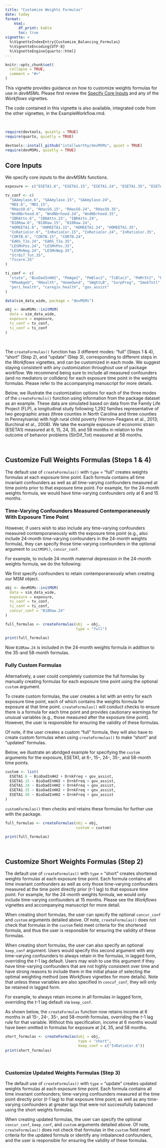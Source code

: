 ```yaml
---
title: "Customize Weights Formulas"
date: today
format:
    html:
      df_print: kable
      toc: true
vignette: >
  %\VignetteIndexEntry{Customize_Balancing_Formulas}
  %\VignetteEncoding{UTF-8}
  %\VignetteEngine{quarto::html}
---
```


```r
knitr::opts_chunk$set(
  collapse = TRUE,
  comment = "#>"
)
```

This vignette provides guidance on how to customize weights formulas for use in *devMSMs*. Please first review the <a href="https://istallworthy.github.io/devMSMs/articles/Specify_Core_Inputs.html">Specify Core Inputs</a> and any of the *Workflows* vignettes.

The code contained in this vignette is also available, integrated code from the other vignettes, in the ExampleWorkflow.rmd.

<br>

```r
require(devtools, quietly = TRUE)
require(quarto, quietly = TRUE)

devtools::install_github("istallworthy/devMSMs", quiet = TRUE)
require(devMSMs, quietly = TRUE)

```

## Core Inputs

We specify core inputs to the *devMSMs* functions.

```r
exposure <- c("ESETA1.6", "ESETA1.15", "ESETA1.24", "ESETA1.35", "ESETA1.58")

tv_conf <- c(
  "SAAmylase.6", "SAAmylase.15", "SAAmylase.24",
  "MDI.6", "MDI.15",
  "RHasSO.6", "RHasSO.15", "RHasSO.24", "RHasSO.35",
  "WndNbrhood.6", "WndNbrhood.24", "WndNbrhood.35",
  "IBRAttn.6", "IBRAttn.15", "IBRAttn.24",
  "B18Raw.6", "B18Raw.15", "B18Raw.24",
  "HOMEETA1.6", "HOMEETA1.15", "HOMEETA1.24", "HOMEETA1.35", 
  "InRatioCor.6", "InRatioCor.15", "InRatioCor.24", "InRatioCor.35",
  "CORTB.6", "CORTB.15", "CORTB.24",
  "EARS_TJo.24", "EARS_TJo.35",
  "LESMnPos.24", "LESMnPos.35",
  "LESMnNeg.24", "LESMnNeg.35",
  "StrDif_Tot.35", 
  "fscore.35"
)

ti_conf <- c(
  "state", "BioDadInHH2", "PmAge2", "PmBlac2", "TcBlac2", "PmMrSt2", "PmEd2", "KFASTScr",
  "RMomAgeU", "RHealth", "HomeOwnd", "SWghtLB", "SurpPreg", "SmokTotl", "DrnkFreq",
  "peri_health", "caregiv_health", "gov_assist"
)

data(sim_data_wide, package = "devMSMs")

obj <- devMSMs::initMSM(
  data = sim_data_wide, 
  exposure = exposure, 
  tv_conf = tv_conf, 
  ti_conf = ti_conf
)

```

<br>

The `createFormulas()` function has 3 different modes: "full" (Steps 1 & 4), "short" (Step 2), and "update" (Step 3), corresponding to different steps in the *Workflows* vignettes, and can be customized in each mode. We suggest staying consistent with any customization throughout use of package workflow. We recommend being sure to include all measured confounders (and no mediators or colliders) for each exposure time point in the weights formulas. Please refer to the accompanying manuscript for more details.

Below, we illustrate the customization options for each of the three modes of the `createFormuls()` function using information from the package dataset as an example. These data are simulated based on data from the Family Life Project (FLP), a longitudinal study following 1,292 families representative of two geographic areas (three counties in North Carolina and three counties in Pennsylvania) with high rural child poverty (Vernon-Feagans et al., 2013; Burchinal et al., 2008). We take the example exposure of economic strain (ESETA1) measured at 6, 15, 24, 35, and 58 months in relation to the outcome of behavior problems (StrDif_Tot) measured at 58 months.

<br>

## Customize Full Weights Formulas (Steps 1 & 4)

The default use of `createFormulas()` with `type` = "full" creates weights formulas at each exposure time point. Each formula contains all time invariant confounders as well as all time-varying confounders measured at time points prior to that exposure time point. For example, for the 24-month weights formula, we would have time-varying confounders only at 6 and 15 months.

### Time-Varying Confounders Measured Contemporaneously With Exposure Time Point

However, if users wish to also include any time-varying confounders measured contemporaneously with the exposure time point (e.g., also include 24-month time-varying confounders in the 24-month weights formula), they can specify those time-varying confounders in the optional argument to `initMSM()`, `concur_conf`.

For example, to include 24-month maternal depression in the 24-month weights formula, we do the following:

We first specify confounders to retain contemporaneously when creating our MSM object.

```r

obj <- devMSMs::initMSM(
  data = sim_data_wide, 
  exposure = exposure, 
  tv_conf = tv_conf, 
  ti_conf = ti_conf,
  concur_conf = "B18Raw.24"
)

```

```r
full_formulas <- createFormulas(obj  = obj, 
                                type = "full")

print(full_formulas)
```

Now `B18Raw.24` is included in the 24-month weights formula in addition to the 35-and 58-month formulas.

### Fully Custom Formulas

Alternatively, a user could completely customize the full formulas by manually creating formulas for each exposure time point using the optional `custom` argument.

To create custom formulas, the user creates a list with an entry for each exposure time point, each of which contains the weights formula for exposure at that time point. `createFormulas()` will conduct checks to ensure there is a formula for each time point and provides cautionary warnings for unusual variables (e.g., those measured after the exposure time point). However, the user is responsible for ensuring the validity of these formulas.

Of note, if the user creates a custom "full" formula, they will also have to create custom formulas when using `createFormulas()` to make "short" and "updated" formulas.

Below, we illustrate an abridged example for specifying the `custom` arguments for the exposure, ESETA1, at 6-, 15-, 24-, 35-, and 58-month time points.

```r
custom <- list(
  ESETA1.6 ~ BioDadInHH2 + DrnkFreq + gov_assist,
  ESETA1.15 ~ BioDadInHH2 + DrnkFreq + gov_assist,
  ESETA1.24 ~ BioDadInHH2 + DrnkFreq + gov_assist,
  ESETA1.35 ~ BioDadInHH2 + DrnkFreq + gov_assist,
  ESETA1.58 ~ BioDadInHH2 + DrnkFreq + gov_assist
)
```

`customFormulas()` then checks and retains these formulas for further use with the package.

```r
full_formulas <- createFormulas(obj = obj, 
                                custom = custom)

print(full_formulas)
```

<br>

## Customize Short Weights Formulas (Step 2)

The default use of `createFormulas()` with `type` = "short" creates shortened weights formulas at each exposure time point. Each formula contains all time invariant confounders as well as only those time-varying confounders measured at the time point directly prior (*t*-1 lag) to that exposure time point. For example, for the 24-month weights formula, we would only include time-varying confounders at 15 months. Please see the *Workflows* vignettes and accompanying manuscript for more detail.

When creating short formulas, the user can specify the optional `concur_conf` and `custom` arguments detailed above. Of note, `createFormulas()` does not check that formulas in the `custom` field meet criteria for the shortened formula, and thus the user is responsible for ensuring the validity of these formulas.

When creating short formulas, the user can also specify an optional `keep_conf` argument. Users would specify this second argument with any time-varying confounders to always retain in the formulas, in lagged form, overriding the *t*-1 lag default. Users may wish to use this argument if they have time-varying confounders that are not highly consistent over time and have strong reasons to include them in the initial phase of selecting the optimal weighting method (see *Workflows* vignettes for more details). Note that unless these variables are also specified in `concuf_conf`, they will only be retained in lagged form.

For example, to always retain income in all formulas in lagged form, overriding the *t*-1 lag default via `keep_conf`.

As shown below, the `createFormulas` function now retains income at 6 months in all 15-, 24-, 35-, and 58-month formulas, overriding the *t*-1 lag rule for that variable. Without this specification, income at 6 months would have been omitted in formulas for exposure at 24, 35, and 58 months.

```r
short_formulas <- createFormulas(obj = obj, 
                                 type = "short", 
                                 keep_conf = c("InRatioCor.6"))
print(short_formulas)
```

<br>

### Customize Updated Weights Formulas (Step 3)

The default use of `createFormulas()` with `type` = "update" creates updated weights formulas at each exposure time point. Each formula contains all time invariant confounders; time-varying confounders measured at the time point directly prior (*t*-1 lag) to that exposure time point; as well as any time-varying confounders at greater lags that were not successfully balanced using the short weights formulas.

When creating updated formulas, the user can specify the optional `concur_conf`, `keep_conf`, and `custom` arguments detailed above. Of note, `createFormulas()` does not check that formulas in the `custom` field meet criteria for the updated formula or identify any imbalanced confounders, and the user is responsible for ensuring the validity of these formulas. <br>

